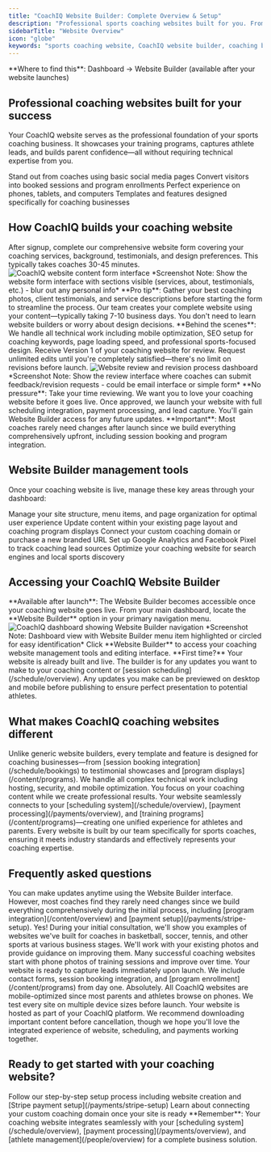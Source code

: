 ```yaml
---
title: "CoachIQ Website Builder: Complete Overview & Setup"
description: "Professional sports coaching websites built for you. From content submission to live launch, understand CoachIQ's complete website creation process."
sidebarTitle: "Website Overview"
icon: "globe"
keywords: "sports coaching website, CoachIQ website builder, coaching business website, professional coach website, sports website creation"
---
```


<Info>
**Where to find this**: Dashboard → Website Builder (available after your website launches)
</Info>

## Professional coaching websites built for your success

Your CoachIQ website serves as the professional foundation of your sports coaching business. It showcases your training programs, captures athlete leads, and builds parent confidence—all without requiring technical expertise from you.

<CardGroup cols={2}>
<Card title="Professional Credibility" icon="trophy">
  Stand out from coaches using basic social media pages
</Card>
<Card title="Automatic Lead Capture" icon="magnet">
  Convert visitors into booked sessions and program enrollments
</Card>
<Card title="Mobile-Optimized Design" icon="mobile">
  Perfect experience on phones, tablets, and computers
</Card>
<Card title="Built for Sports Coaches" icon="basketball">
  Templates and features designed specifically for coaching businesses
</Card>
</CardGroup>

## How CoachIQ builds your coaching website

<Steps>
<Step title="Submit your website content">
After signup, complete our comprehensive website form covering your coaching services, background, testimonials, and design preferences. This typically takes coaches 30-45 minutes.

<Frame>
<img src="/images/website-content-form.png" alt="CoachIQ website content form interface" />
</Frame>
*Screenshot Note: Show the website form interface with sections visible (services, about, testimonials, etc.) - blur out any personal info*

<Tip>
**Pro tip**: Gather your best coaching photos, client testimonials, and service descriptions before starting the form to streamline the process.
</Tip>
</Step>

<Step title="We build your professional coaching site">
Our team creates your complete website using your content—typically taking 7-10 business days. You don't need to learn website builders or worry about design decisions.

<Note>
**Behind the scenes**: We handle all technical work including mobile optimization, SEO setup for coaching keywords, page loading speed, and professional sports-focused design.
</Note>
</Step>

<Step title="Review and request unlimited revisions">
Receive Version 1 of your coaching website for review. Request unlimited edits until you're completely satisfied—there's no limit on revisions before launch.

<Frame>
<img src="/images/website-review-process.png" alt="Website review and revision process dashboard" />
</Frame>
*Screenshot Note: Show the review interface where coaches can submit feedback/revision requests - could be email interface or simple form*

<Check>
**No pressure**: Take your time reviewing. We want you to love your coaching website before it goes live.
</Check>
</Step>

<Step title="Your website launches live">
Once approved, we launch your website with full scheduling integration, payment processing, and lead capture. You'll gain Website Builder access for any future updates.

<Warning>
**Important**: Most coaches rarely need changes after launch since we build everything comprehensively upfront, including session booking and program integration.
</Warning>
</Step>
</Steps>

## Website Builder management tools

Once your coaching website is live, manage these key areas through your dashboard:

<CardGroup cols={2}>
<Card title="Pages & Navigation" icon="sitemap" href="/website/pages-navigation">
  Manage your site structure, menu items, and page organization for optimal user experience
</Card>
<Card title="Page Sections" icon="layout" href="/website/sections">
  Update content within your existing page layout and coaching program displays
</Card>
<Card title="Domain Setup" icon="link" href="/website/domain-setup">
  Connect your custom coaching domain or purchase a new branded URL
</Card>
<Card title="Analytics & Tracking" icon="chart-line" href="/website/analytics-tracking">
  Set up Google Analytics and Facebook Pixel to track coaching lead sources
</Card>
</CardGroup>

<Card title="SEO & Marketing" icon="search" href="/website/seo-marketing">
  Optimize your coaching website for search engines and local sports discovery
</Card>

## Accessing your CoachIQ Website Builder

<Info>
**Available after launch**: The Website Builder becomes accessible once your coaching website goes live.
</Info>

<Steps>
<Step title="Navigate to your CoachIQ dashboard">
From your main dashboard, locate the **Website Builder** option in your primary navigation menu.

<Frame>
<img src="/images/dashboard-website-builder-access.png" alt="CoachIQ dashboard showing Website Builder navigation" />
</Frame>
*Screenshot Note: Dashboard view with Website Builder menu item highlighted or circled for easy identification*
</Step>

<Step title="Enter the website management interface">
Click **Website Builder** to access your coaching website management tools and editing interface.

<Note>
**First time?** Your website is already built and live. The builder is for any updates you want to make to your coaching content or [session scheduling](/schedule/overview).
</Note>
</Step>

<Step title="Preview changes before publishing">
Any updates you make can be previewed on desktop and mobile before publishing to ensure perfect presentation to potential athletes.
</Step>
</Steps>

## What makes CoachIQ coaching websites different

<AccordionGroup>
<Accordion title="Built specifically for sports coaching businesses">
Unlike generic website builders, every template and feature is designed for coaching businesses—from [session booking integration](/schedule/bookings) to testimonial showcases and [program displays](/content/programs).
</Accordion>

<Accordion title="No technical knowledge required">
We handle all complex technical work including hosting, security, and mobile optimization. You focus on your coaching content while we create professional results.
</Accordion>

<Accordion title="Integrated with your coaching platform">
Your website seamlessly connects to your [scheduling system](/schedule/overview), [payment processing](/payments/overview), and [training programs](/content/programs)—creating one unified experience for athletes and parents.
</Accordion>

<Accordion title="Professional coaching industry results guaranteed">
Every website is built by our team specifically for sports coaches, ensuring it meets industry standards and effectively represents your coaching expertise.
</Accordion>
</AccordionGroup>

## Frequently asked questions

<AccordionGroup>
<Accordion title="What if I need changes after my coaching website launches?">
You can make updates anytime using the Website Builder interface. However, most coaches find they rarely need changes since we build everything comprehensively during the initial process, including [program integration](/content/overview) and [payment setup](/payments/stripe-setup).
</Accordion>

<Accordion title="Can I see examples of other coaching websites you've built?">
Yes! During your initial consultation, we'll show you examples of websites we've built for coaches in basketball, soccer, tennis, and other sports at various business stages.
</Accordion>

<Accordion title="What if I don't have professional coaching photos?">
We'll work with your existing photos and provide guidance on improving them. Many successful coaching websites start with phone photos of training sessions and improve over time.
</Accordion>

<Accordion title="How quickly can my website start generating coaching leads?">
Your website is ready to capture leads immediately upon launch. We include contact forms, session booking integration, and [program enrollment](/content/programs) from day one.
</Accordion>

<Accordion title="Does my coaching website work on mobile devices?">
Absolutely. All CoachIQ websites are mobile-optimized since most parents and athletes browse on phones. We test every site on multiple device sizes before launch.
</Accordion>

<Accordion title="What happens to my website if I cancel CoachIQ?">
Your website is hosted as part of your CoachIQ platform. We recommend downloading important content before cancellation, though we hope you'll love the integrated experience of website, scheduling, and payments working together.
</Accordion>
</AccordionGroup>

## Ready to get started with your coaching website?

<CardGroup cols={2}>
<Card title="Complete Setup Checklist" icon="list-check" href="/getting-started/initial-setup-checklist">
  Follow our step-by-step setup process including website creation and [Stripe payment setup](/payments/stripe-setup)
</Card>
<Card title="Domain Setup Guide" icon="globe" href="/website/domain-setup">
  Learn about connecting your custom coaching domain once your site is ready
</Card>
</CardGroup>

<Tip>
**Remember**: Your coaching website integrates seamlessly with your [scheduling system](/schedule/overview), [payment processing](/payments/overview), and [athlete management](/people/overview) for a complete business solution.
</Tip>